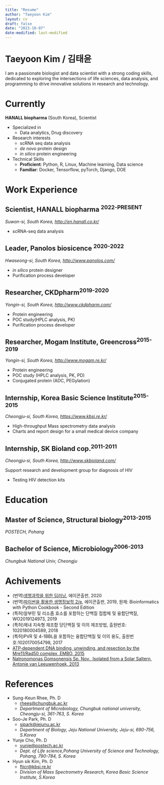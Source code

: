 ```yaml
---
title: "Resume"
author: "Taeyoon Kim"
layout: cv
draft: false
date: "2023-10-07"
date-modified: last-modified
---
```


# Taeyoon Kim / 김태윤

I am a passionate biologist and data scientist with a strong coding skills, dedicated to exploring the intersections of life sciences, data analysis, and programming to drive innovative solutions in research and technology.

[<div id="webaddress">
<a href="mailto: deepthought@postech.ac.kr">e-mail</a> &#8226; <a href="https://github.com/partrita">github page</a>
</div>]{.aside}


# Currently

**HANALL biopharma** (South Korea), Scientist

- Specialized in
  - Data analytics, Drug discovery 
- Research interests
  - scRNA seq data analysis
  - *de novo* protein design
  - *in silico* protein engineering
- Technical Skills 
  - **Proficient**: Python, R, Linux, Machine learning, Data science
  - **Familiar**: Docker, Tensorflow, pyTorch, Django, DOE

# Work Experience

## Scientist, HANALL biopharma <sup>2022-PRESENT</sup>
*Suwon-si, South Korea, <http://en.hanall.co.kr/>*

- scRNA-seq data analysis

## Leader, Panolos biosicence <sup>2020-2022</sup>

*Hwaseong-si, South Korea, <http://www.panolos.com/>*

- *in silico* protein designer
- Purification process developer

## Researcher, CKDpharm<sup>2019-2020</sup>

*Yongin-si, South Korea, <http://www.ckdpharm.com/>*

- Protein engineering
- POC study(HPLC analysis, PK)
- Purification process developer

## Researcher, Mogam Institute, Greencross<sup>2015-2019</sup>

*Yongin-si, South Korea, <http://www.mogam.re.kr/>*

- Protein engineering
- POC study (HPLC analysis, PK, PD)
- Conjugated protein (ADC, PEGylation)


## Internship, Korea Basic Science Institute<sup>2015-2015</sup>

*Cheongju-si, South Korea, <https://www.kbsi.re.kr/>*

- High-throughput Mass spectrometry data analysis
- Charts and report design for a small medical device company


## Internship, SK Bioland cop.<sup>2011-2011</sup>

*Cheongju-si, South Korea, <http://www.skbioland.com/>*

Support research and development group for diagnosis of HIV 

- Testing HIV detection kits


# Education

## Master of Science, Structural biology<sup>2013-2015 </sup>
*POSTECH, Pohang*

## Bachelor of Science, Microbiology<sup>2006-2013</sup>

*Chungbuk National Univ, Cheongju*


# Achivements

- (번역)[생명과학을 위한 딥러닝](https://www.aladin.co.kr/shop/wproduct.aspx?ItemId=248232394), 에이콘출판, 2020
- (번역)[파이썬을 활용한 생명정보학 2/e](https://www.aladin.co.kr/shop/wproduct.aspx?ItemId=221792167), 에이콘출판, 2019, 원제: Bioinformatics with Python Cookbook - Second Edition
- (특허)알부민 및 리소좀 효소를 포함하는 단백질 접합체 및 융합단백질, WO2019124973, 2019 
- (특허)체내 지속형 재조합 당단백질 및 이의 제조방법, 출원번호:  1020180004589, 2018
- (특허)PVR 및 4-1BBL을 포함하는 융합단백질 및 이의 용도, 출원번호:1020170054798, 2017
- [ATP‐dependent DNA binding, unwinding, and resection by the Mre11/Rad50 complex, EMBO, 2015](https://www.ncbi.nlm.nih.gov/pubmed/26717941)
- [Natronomonas Gomsonensis Sp. Nov., Isolated from a Solar Saltern, Antonie van Leeuwenhoek, 2013](https://www.ncbi.nlm.nih.gov/pubmed/23851717)   


# References

* Sung-Keun Rhee, Ph. D
    * <rhees@chungbuk.ac.kr>
    * *Department of Microbiology, Chungbuk national university, Cheongju-si, 361-763, S. Korea*

* Soo-Je Park, Ph. D
    * <sjpark@jejunu.ac.kr>
    * *Department of Biology, Jeju National University, Jeju-si, 690-756, S.Korea*

* Yunje Cho, Ph. D
    * <yunje@postech.ac.kr>
    * *Dept. of Life science,Pohang University of Science and Technology, Pohang, 790-784, S. Korea*

* Hyun sik Kim, Ph. D
    * <fticr@kbsi.re.kr>
    * *Division of Mass Spectrometry Research, Korea Basic Science Institute, S.Korea*